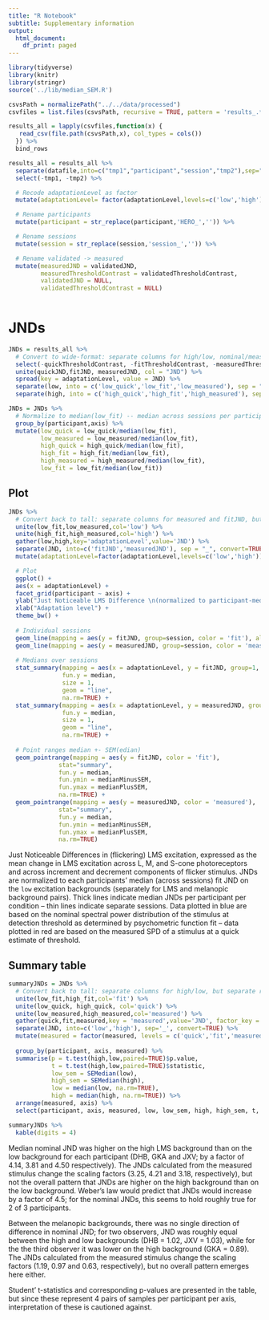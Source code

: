 ```yaml
---
title: "R Notebook"
subtitle: Supplementary information
output:
  html_document:
    df_print: paged
---
```

```r
library(tidyverse)
library(knitr)
library(stringr)
source('../lib/median_SEM.R')
```
```r
csvsPath = normalizePath("../../data/processed")
csvfiles = list.files(csvsPath, recursive = TRUE, pattern = 'results_.*.csv')

results_all = lapply(csvfiles,function(x) {
   read_csv(file.path(csvsPath,x), col_types = cols())
  }) %>%
  bind_rows
```
```r
results_all = results_all %>%
  separate(datafile,into=c("tmp1","participant","session","tmp2"),sep="-") %>%
  select(-tmp1, -tmp2) %>%

  # Recode adaptationLevel as factor
  mutate(adaptationLevel= factor(adaptationLevel,levels=c('low','high'))) %>%

  # Rename participants
  mutate(participant = str_replace(participant,'HERO_','')) %>%

  # Rename sessions
  mutate(session = str_replace(session,'session_','')) %>%

  # Rename validated -> measured
  mutate(measuredJND = validatedJND,
         measuredThresholdContrast = validatedThresholdContrast,
         validatedJND = NULL,
         validatedThresholdContrast = NULL)
    
```

# JNDs
```r
JNDs = results_all %>%
  # Convert to wide-format: separate columns for high/low, nominal/measured JND
  select(-quickThresholdContrast, -fitThresholdContrast, -measuredThresholdContrast) %>%
  unite(quickJND,fitJND, measuredJND, col = "JND") %>%
  spread(key = adaptationLevel, value = JND) %>%
  separate(low, into = c('low_quick','low_fit','low_measured'), sep = "_", convert=TRUE) %>%
  separate(high, into = c('high_quick','high_fit','high_measured'), sep = "_", convert=TRUE)
```

```r
JNDs = JNDs %>%
  # Normalize to median(low_fit) -- median across sessions per participant per axis
  group_by(participant,axis) %>%
  mutate(low_quick = low_quick/median(low_fit),
         low_measured = low_measured/median(low_fit),
         high_quick = high_quick/median(low_fit),
         high_fit = high_fit/median(low_fit),
         high_measured = high_measured/median(low_fit),
         low_fit = low_fit/median(low_fit))
```

## Plot
```r
JNDs %>% 
  # Convert back to tall: separate columns for measured and fitJND, but separate rows for high/low
  unite(low_fit,low_measured,col='low') %>%
  unite(high_fit,high_measured,col='high') %>%
  gather(low,high,key='adaptationLevel',value='JND') %>%
  separate(JND, into=c('fitJND','measuredJND'), sep = "_", convert=TRUE) %>%
  mutate(adaptationLevel=factor(adaptationLevel,levels=c('low','high'))) %>%

  # Plot
  ggplot() +
  aes(x = adaptationLevel) +
  facet_grid(participant ~ axis) +
  ylab("Just Noticeable LMS Difference \n(normalized to participant-median of low condition)") +
  xlab("Adaptation level") +
  theme_bw() +
  
  # Individual sessions
  geom_line(mapping = aes(y = fitJND, group=session, color = 'fit'), alpha = .4) +
  geom_line(mapping = aes(y = measuredJND, group=session, color = 'measured'), alpha = .4) +
  
  # Medians over sessions
  stat_summary(mapping = aes(x = adaptationLevel, y = fitJND, group=1, color = 'fit'),
               fun.y = median,
               size = 1,
               geom = "line",
               na.rm=TRUE) +
  stat_summary(mapping = aes(x = adaptationLevel, y = measuredJND, group=1, color = 'measured'),
               fun.y = median,
               size = 1,
               geom = "line",
               na.rm=TRUE) +
  
  # Point ranges median +- SEM(edian)
  geom_pointrange(mapping = aes(y = fitJND, color = 'fit'),
              stat="summary",
              fun.y = median,
              fun.ymin = medianMinusSEM,
              fun.ymax = medianPlusSEM,
              na.rm=TRUE) +  
  geom_pointrange(mapping = aes(y = measuredJND, color = 'measured'),
              stat="summary",
              fun.y = median,
              fun.ymin = medianMinusSEM,
              fun.ymax = medianPlusSEM,
              na.rm=TRUE)
```
Just Noticeable Differences in (flickering) LMS excitation, expressed as the mean change in LMS excitation across L, M, and S-cone photoreceptors and across increment and decrement components of flicker stimulus. JNDs are normalized to each participants' median (across sessions) fit JND on the `low` excitation backgrounds (separately for LMS and melanopic background pairs). Thick lines indicate median JNDs per participant per condition -- thin lines indicate separate sessions. Data plotted in blue are based on the nominal spectral power distribution of the stimulus at detection threshold as determined by psychometric function fit -- data plotted in red are based on the measured SPD of a stimulus at a quick estimate of threshold.

\pagebreak

## Summary table
```r
summaryJNDs = JNDs %>% 
  # Convert back to tall: separate columns for high/low, but separate rows for quick/fit/measured
  unite(low_fit,high_fit,col='fit') %>%
  unite(low_quick, high_quick, col='quick') %>%
  unite(low_measured,high_measured,col='measured') %>%
  gather(quick,fit,measured,key = 'measured',value='JND', factor_key = FALSE) %>%
  separate(JND, into=c('low','high'), sep='_', convert=TRUE) %>%
  mutate(measured = factor(measured, levels = c('quick','fit','measured'))) %>%
  
  group_by(participant, axis, measured) %>%
  summarise(p = t.test(high,low,paired=TRUE)$p.value,
            t = t.test(high,low,paired=TRUE)$statistic,
            low_sem = SEMedian(low),
            high_sem = SEMedian(high),
            low = median(low, na.rm=TRUE),
            high = median(high, na.rm=TRUE)) %>%
  arrange(measured, axis) %>%
  select(participant, axis, measured, low, low_sem, high, high_sem, t, p)

summaryJNDs %>%
  kable(digits = 4)
```

Median nominal JND was higher on the high LMS background than on the low background for each participant (DHB, GKA and JXV; by a factor of 4.14, 3.81 and 4.50 respectively). The JNDs calculated from the measured stimulus change the scaling factors (3.25, 4.21 and 3.18, respectively), but not the overall pattern that JNDs are higher on the high background than on the low background. Weber's law would predict that JNDs would increase by a factor of 4.5; for the nominal JNDs, this seems to hold roughly true for 2 of 3 participants.

Between the melanopic backgrounds, there was no single direction of difference in nominal JND; for two observers, JND was roughly equal between the high and low backgrounds (DHB = 1.02, JXV = 1.03), while for the the third observer it was lower on the high background (GKA = 0.89). The JNDs calculated from the measured stimulus change the scaling factors (1.19, 0.97 and 0.63, respectively), but no overall pattern emerges here either.

Student' t-statistics and corresponding p-values are presented in the table, but since these represent 4 pairs of samples per participant per axis, interpretation of these is cautioned against.
